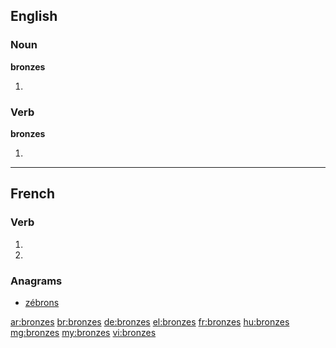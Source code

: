 {{also|bronzés}}
==English==

===Noun===
'''bronzes'''

# {{plural of|bronze}}

===Verb===
'''bronzes'''

# {{third-person singular of|bronze}}

----

==French==

===Verb===
{{fr-verb-form}}

# {{conjugation of|bronzer||2|s|pres|ind|lang=fr}}
# {{conjugation of|bronzer||2|s|pres|sub|lang=fr}}

===Anagrams===
* [[zébrons#French|zébrons]]

[[ar:bronzes]]
[[br:bronzes]]
[[de:bronzes]]
[[el:bronzes]]
[[fr:bronzes]]
[[hu:bronzes]]
[[mg:bronzes]]
[[my:bronzes]]
[[vi:bronzes]]